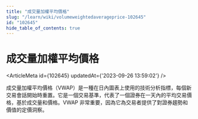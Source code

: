 ```yaml
---
title: "成交量加權平均價格"
slug: "/learn/wiki/volumeweightedaverageprice-102645"
id: "102645"
hide_table_of_contents: true
---
```



# 成交量加權平均價格

<ArticleMeta id={102645} updatedAt={'2023-09-26 13:59:02'} />
<div className='border-solid border-b border-t-0 my-4 border-[var(--ifm-color-gray-300)]' />

成交量加權平均價格（VWAP）是一種在日內圖表上使用的技術分析指標，每個新交易會話開始時重置。它是一個交易基準，代表了一個證券在一天內的平均交易價格，基於成交量和價格。VWAP 非常重要，因為它為交易者提供了對證券趨勢和價值的定價洞察。
